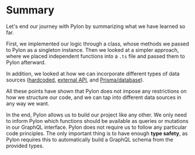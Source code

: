 
# Summary

Let's end our journey with Pylon by summarizing what we have learned so far.

<Authors date="October 14th, 2024">
  <Author name="Jan Emig" link="https://github.com/jaemig" />
</Authors>

First, we implemented our logic through a class, whose methods we passed to Pylon as a singleton instance. Then we looked at a simpler approach, where we placed independent functions into a `.ts` file and passed them to Pylon afterward.

In addition, we looked at how we can incorporate different types of data sources ([hardcoded](./hardcoded-data), [external API](./external-api), and [Prisma/database](./integrating-prisma)).

All these points have shown that Pylon does not impose any restrictions on how we structure our code, and we can tap into different data sources in any way we want.

In the end, Pylon allows us to build our project like any other. We only need to inform Pylon which functions should be available as queries or mutations in our GraphQL interface. Pylon does not require us to follow any particular code principles. The only important thing is to have enough **type safety**, as Pylon requires this to automatically build a GraphQL schema from the provided types.
